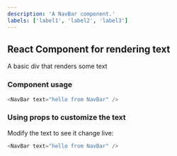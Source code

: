 ```yaml
---
description: 'A NavBar component.'
labels: ['label1', 'label2', 'label3']
---
```



## React Component for rendering text

A basic div that renders some text

### Component usage
```js
<NavBar text="hello from NavBar" />
```

### Using props to customize the text

Modify the text to see it change live:
```js live
<NavBar text="hello from NavBar" />
```
